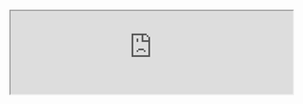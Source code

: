 <br />
<iframe
  src="https://playground-47d69.ondigitalocean.app?embed=true&embed_options=hide_loading_screen&embed_options=disable_scrolling&log=User is here"
  width="100%"
  style={{
    height: "75vh",
    minHeight: "1600px",
    filter: "brightness(0.96875)",
    borderRadius: "8px",
  }}
  onLoad={(event) => {
    let srcUpdated = false;
    window.addEventListener("message", (_event) => {
      if (
        typeof _event.data === "string" &&
        _event.data.indexOf("nxtl_") === 0 &&
        !srcUpdated
      ) {
        const currentSrc = new URL(event.target.src);
        currentSrc.searchParams.set(
          "log",
          currentSrc.searchParams.get("log") + _event.data.split("nxtl_")[1]
        );
        event.target.src = currentSrc.toString();
        srcUpdated = true;
      }
    });
  }}
/>
